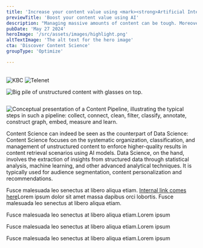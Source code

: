 ```yaml
---
title: 'Increase your content value using <mark><strong>Artificial Intelligence</strong></mark>'
previewTitle: 'Boost your content value using AI'
description: "Managing massive amounts of content can be tough. Moreover, discovery and search pose new challenges given the increasing information overload. AI advancements offer new tools to extract and maximize content value innovatively."
pubDate: 'May 27 2024'
heroImage: '/src/assets/images/highlight.png'
altTextImage: 'The alt text for the hero image'
cta: 'Discover Content Science'
groupType: 'Optimize'

---
```


<HeroHeader 
	headline={frontmatter.title}
    text={frontmatter.description}
    backgroundImage={frontmatter.heroImage} >	
	<Customers headline="Customers we advised on Content Science">
		<Image src={kbc} alt="KBC" class="w-auto h-10"/>
		<Image src={telenet} alt="Telenet" class="w-auto h-10"/>
	</Customers> 
</HeroHeader>

<TeaserWithImage
	align="left" 
	headline="Unsure about LLMs and GPTs? We hear you."
	description="<strong>70%</strong> of all content in your organization is unstructured. How can you make the most of it? We know managing unstructured content can be overwhelming. Without a clear approach to <strong>content governance</strong>, you face efficiency issues that turn processes into time-consuming and costly tasks. Your customers also struggle to find the right information on your digital channels.<br /><br />You might think a Large Language Model (LLM) is the fix, right? But LLMs often lack domain knowledge and can deliver inaccurate information, falling short of providing a truly qualitative experience. That’s where Content Science comes in. It facilitates the <strong>structure and precision</strong> needed to manage your unstructured content effectively, ensuring your customers get accurate and up-to-date information every time.">
	<Image src={content_pile} alt="Big pile of unstructured content with glasses on top." width={512} height={512} class="rounded-xl" />
</TeaserWithImage>

<TilesContainer 
    headline="Benefits of Content Science for your organization"
    description="Techniques like <strong>Retrieval Augmented Generation</strong> (RAG) are not a magic bullet. Without a centralized content governance process and additional content enrichment or context classification, the output of Generative AI models often falls short for high-end production use cases.<br /><br />Content Science, however, is the answer. It focuses on harnessing your unstructured content to its fullest potential by optimizing its lifecycle for AI use cases, ensuring your content is managed effectively and used to its greatest advantage.">
    <SmallTile 
		headline="Prepare your content for AI use cases"
		description="Introduce a Content Pipeline to augment your content before using it in an AI context.">
    </SmallTile>
    <SmallTile 
		headline="Embed up-to-date domain knowledge"
		description="Provide LLMs with extra context by feeding in your organizational knowledge.">
    </SmallTile>
    <SmallTile 
		headline="Enforce more accurate LLM outputs"
		description="Reduce hallucinations by limiting LLM scope to your own private set content.">
    </SmallTile>
    <div slot="bg-image" class="absolute -z-10 w-[250%] md:w-[1240px] h-[1000px] -right-3/4 sm:-right-full lg:-right-1/3 -bottom-20 md:-top-20 bg-contain bg-no-repeat">
      <Image loading="lazy" src={slant} alt="" />
    </div>
</TilesContainer>

<TeaserWithImage 
	headline="Discover Content Pipelines"
	description="Content teams often struggle with content that is siloed, unstructured, and scattered across various sources. A Content Pipeline allows you to apply the discipline of Content Science by <strong>transforming raw content</strong> into structured, annotated, and accessible information, significantly enhancing the performance of applied AI models.<br /><br />A Content Pipeline <strong>complements</strong> your RAG setup by collecting and connecting diverse data sources. It begins by cleaning and filtering the content to remove noise and irrelevant information. Then, classification and annotation processes organize the content into meaningful categories and add valuable metadata. Constructing a <strong>knowledge graph</strong> embeds these structured insights, creating rich, interconnected data representations.">
	<Image src={content_pipeline} alt="Conceptual presentation of a Content Pipeline, illustrating the typical steps in such a pipeline: collect, connect, clean, filter, classify, annotate, construct graph, embed, measure and learn." width={968} class="rounded-xl" />
</TeaserWithImage>

<TeaserWithImage 
	headline="Typical use cases for Content Pipelines"
	description="Content pipelines can be used in various business scenarios, such as:
	<ul>
		<li>Customer Support Automation: Improve AI chatbots and virtual assistants with accurate, up-to-date information for better customer service.</li>
		<li>Knowledge Management: Organize and structure large volumes of internal documents, making it easier for employees to find and use information.</li>
		<li>Content Personalization: Deliver tailored content to users based on their preferences and behavior, boosting engagement and conversion rates.</li>
		<li>Regulatory Compliance: Ensure all content meets industry regulations by systematically categorizing and tagging it for easy retrieval and audits.</li>
		<li>Product Information Management: Structure product data for e-commerce platforms, ensuring consistency and accuracy across all channels.</li>
	</ul>
	<p>At Amexio, we know that defining initial business cases can be tough. That’s why we offer support in this crucial first step, helping you package a content pipeline as part of a larger content science strategy. While we focus on building a comprehensive content science strategy, we also help define a first concrete use-case that immediately shows business value.</p>">
</TeaserWithImage>
  
<Highlight 
	title="Ready to set up your Content Pipeline?"
	text="Let's meet up and discuss the first steps on how to kickstart a Content Science initiative in your organization."
	image='/src/assets/images/leuvenoffice_2.jpg'
	buttonText="Book a meeting with one of our experts"
	link="google.be"
	/>

<Faq headline="Questions we usually get">
	<FaqQuestion
		headline="Is Content Science related to Data Science?"
		headlineTag="h3"> 
		<p>Content Science can indeed be seen as the counterpart of Data Science: Content Science focuses on the systematic organization, classification, and management of unstructured content to enforce higher-quality results in content retrieval scenarios using AI models. Data Science, on the hand, involves the extraction of insights from structured data through statistical analysis, machine learning, and other advanced analytical techniques. It is typically used for audience segmentation, content personalization and recommendations.</p>
	</FaqQuestion>
	<FaqQuestion 
		headline="What are the first steps to take?"
		headlineTag="h3" >
		<p>Fusce malesuada leo senectus at libero aliqua etiam. <a href="#internal link">Internal link comes here</a>Lorem ipsum dolor sit amet massa dapibus orci lobortis. Fusce malesuada leo senectus at libero aliqua etiam.</p>
	</FaqQuestion>
	<FaqQuestion 
		headline="Can AmeXio Fuse help me get started?">
		<p>Fusce malesuada leo senectus at libero aliqua etiam.Lorem ipsum</p>
	</FaqQuestion>
	<FaqQuestion 
		headline="What are the biggest challenges when deploying AI-augmented search?">
		<p>Fusce malesuada leo senectus at libero aliqua etiam.Lorem ipsum</p>
	</FaqQuestion>
	<FaqQuestion 
		headline="Which technology is typically used to implement a Content Pipeline in practice?">
		<p>Fusce malesuada leo senectus at libero aliqua etiam.Lorem ipsum</p>
	</FaqQuestion>
</Faq>

<InsightsTeaser />

<Quote 
    quote="The new website of L’Echo appeals to a broad audience and boasts extended customisation possibilities for readers, making it more readable and simpler to use. Furthermore, the system allows us to provide new media formats such as videos and infographics, ultimately leading to a more enjoyable customer experience."
    name='Johan Condijts'
    jobtitle="editor"
    profileImage='/src/assets/people/placeholder_small.png'
	class="mt-40"
    /> 